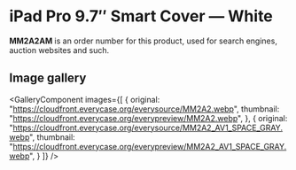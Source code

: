 
# iPad Pro 9.7″ Smart Cover — White

<Callout type='info' emoji='👉🏻'>**MM2A2AM** is an order number for this product, used for search engines, auction websites and such.</Callout>

## Image gallery

<GalleryComponent
    images={[
      {
        original: "https://cloudfront.everycase.org/everysource/MM2A2.webp",
        thumbnail: "https://cloudfront.everycase.org/everypreview/MM2A2.webp",
      },
      {
        original: "https://cloudfront.everycase.org/everysource/MM2A2_AV1_SPACE_GRAY.webp",
        thumbnail: "https://cloudfront.everycase.org/everypreview/MM2A2_AV1_SPACE_GRAY.webp",
      }
    ]}
  />
